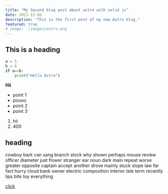 ```yaml
---
title: "My Second blog post about astro with solid js"
date: 2021-12-02
description: "This is the first post of my new Astro blog."
featured: true
# image: '/images/astro.png
---
```


## This is a heading
    
```python
a = 5
b = 6
if a==b:
    print("Hello Astro")
```
**Hii**

- point 1
- poooo
- point 2
- point 3

1. hii
2. 400

## heading
cowboy bark can sang branch stock why shown perhaps mouse review officer diameter just flower stranger ear noun dark main repeat worse greater opposite
captain accept another drove mainly stuck slope law far fact hurry cloud bank owner electric composition interior late term recently lips bite toy everything

[click](https://www.google.com)